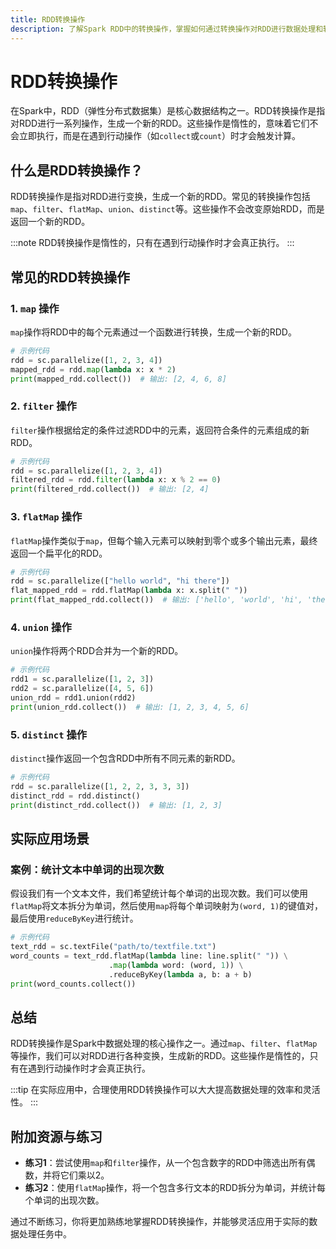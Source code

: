 ```yaml
---
title: RDD转换操作
description: 了解Spark RDD中的转换操作，掌握如何通过转换操作对RDD进行数据处理和转换。
---
```


# RDD转换操作

在Spark中，RDD（弹性分布式数据集）是核心数据结构之一。RDD转换操作是指对RDD进行一系列操作，生成一个新的RDD。这些操作是惰性的，意味着它们不会立即执行，而是在遇到行动操作（如`collect`或`count`）时才会触发计算。

## 什么是RDD转换操作？

RDD转换操作是指对RDD进行变换，生成一个新的RDD。常见的转换操作包括`map`、`filter`、`flatMap`、`union`、`distinct`等。这些操作不会改变原始RDD，而是返回一个新的RDD。

:::note
RDD转换操作是惰性的，只有在遇到行动操作时才会真正执行。
:::

## 常见的RDD转换操作

### 1. `map` 操作

`map`操作将RDD中的每个元素通过一个函数进行转换，生成一个新的RDD。

```python
# 示例代码
rdd = sc.parallelize([1, 2, 3, 4])
mapped_rdd = rdd.map(lambda x: x * 2)
print(mapped_rdd.collect())  # 输出: [2, 4, 6, 8]
```

### 2. `filter` 操作

`filter`操作根据给定的条件过滤RDD中的元素，返回符合条件的元素组成的新RDD。

```python
# 示例代码
rdd = sc.parallelize([1, 2, 3, 4])
filtered_rdd = rdd.filter(lambda x: x % 2 == 0)
print(filtered_rdd.collect())  # 输出: [2, 4]
```

### 3. `flatMap` 操作

`flatMap`操作类似于`map`，但每个输入元素可以映射到零个或多个输出元素，最终返回一个扁平化的RDD。

```python
# 示例代码
rdd = sc.parallelize(["hello world", "hi there"])
flat_mapped_rdd = rdd.flatMap(lambda x: x.split(" "))
print(flat_mapped_rdd.collect())  # 输出: ['hello', 'world', 'hi', 'there']
```

### 4. `union` 操作

`union`操作将两个RDD合并为一个新的RDD。

```python
# 示例代码
rdd1 = sc.parallelize([1, 2, 3])
rdd2 = sc.parallelize([4, 5, 6])
union_rdd = rdd1.union(rdd2)
print(union_rdd.collect())  # 输出: [1, 2, 3, 4, 5, 6]
```

### 5. `distinct` 操作

`distinct`操作返回一个包含RDD中所有不同元素的新RDD。

```python
# 示例代码
rdd = sc.parallelize([1, 2, 2, 3, 3, 3])
distinct_rdd = rdd.distinct()
print(distinct_rdd.collect())  # 输出: [1, 2, 3]
```

## 实际应用场景

### 案例：统计文本中单词的出现次数

假设我们有一个文本文件，我们希望统计每个单词的出现次数。我们可以使用`flatMap`将文本拆分为单词，然后使用`map`将每个单词映射为`(word, 1)`的键值对，最后使用`reduceByKey`进行统计。

```python
# 示例代码
text_rdd = sc.textFile("path/to/textfile.txt")
word_counts = text_rdd.flatMap(lambda line: line.split(" ")) \
                      .map(lambda word: (word, 1)) \
                      .reduceByKey(lambda a, b: a + b)
print(word_counts.collect())
```

## 总结

RDD转换操作是Spark中数据处理的核心操作之一。通过`map`、`filter`、`flatMap`等操作，我们可以对RDD进行各种变换，生成新的RDD。这些操作是惰性的，只有在遇到行动操作时才会真正执行。

:::tip
在实际应用中，合理使用RDD转换操作可以大大提高数据处理的效率和灵活性。
:::

## 附加资源与练习

- **练习1**：尝试使用`map`和`filter`操作，从一个包含数字的RDD中筛选出所有偶数，并将它们乘以2。
- **练习2**：使用`flatMap`操作，将一个包含多行文本的RDD拆分为单词，并统计每个单词的出现次数。

通过不断练习，你将更加熟练地掌握RDD转换操作，并能够灵活应用于实际的数据处理任务中。